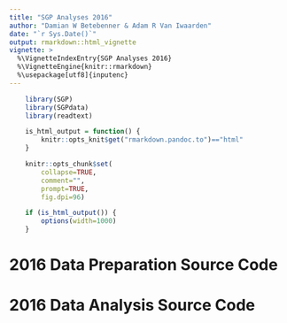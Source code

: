 ```yaml
---
title: "SGP Analyses 2016"
author: "Damian W Betebenner & Adam R Van Iwaarden"
date: "`r Sys.Date()`"
output: rmarkdown::html_vignette
vignette: >
  %\VignetteIndexEntry{SGP Analyses 2016}
  %\VignetteEngine{knitr::rmarkdown}
  %\usepackage[utf8]{inputenc}
---
```


```r
    library(SGP)
    library(SGPdata)
    library(readtext)

    is_html_output = function() {
        knitr::opts_knit$get("rmarkdown.pandoc.to")=="html"
    }

    knitr::opts_chunk$set(
        collapse=TRUE,
        comment="",
        prompt=TRUE,
        fig.dpi=96)

    if (is_html_output()) {
        options(width=1000)
    }
```

# 2016 Data Preparation Source Code

<script src="https://gist-it.appspot.com/github/centerforassessment/Demonstration/blob/master/Demonstration_Data_LONG_2015_2016.R"></script>


# 2016 Data Analysis Source Code

<script src="https://gist-it.appspot.com/github/centerforassessment/Demonstration/blob/master/Demonstration_SGP_2015_2016.R"></script>
